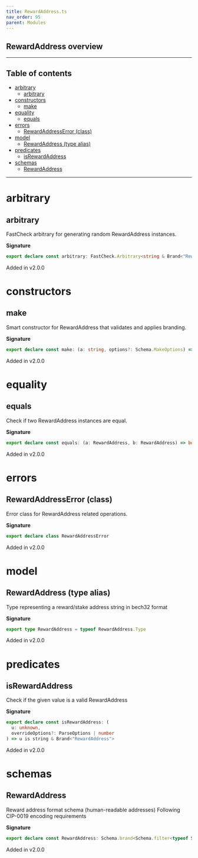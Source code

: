 ```yaml
---
title: RewardAddress.ts
nav_order: 95
parent: Modules
---
```


## RewardAddress overview

---

<h2 className="text-delta">Table of contents</h2>

- [arbitrary](#arbitrary)
  - [arbitrary](#arbitrary-1)
- [constructors](#constructors)
  - [make](#make)
- [equality](#equality)
  - [equals](#equals)
- [errors](#errors)
  - [RewardAddressError (class)](#rewardaddresserror-class)
- [model](#model)
  - [RewardAddress (type alias)](#rewardaddress-type-alias)
- [predicates](#predicates)
  - [isRewardAddress](#isrewardaddress)
- [schemas](#schemas)
  - [RewardAddress](#rewardaddress)

---

# arbitrary

## arbitrary

FastCheck arbitrary for generating random RewardAddress instances.

**Signature**

```ts
export declare const arbitrary: FastCheck.Arbitrary<string & Brand<"RewardAddress">>
```

Added in v2.0.0

# constructors

## make

Smart constructor for RewardAddress that validates and applies branding.

**Signature**

```ts
export declare const make: (a: string, options?: Schema.MakeOptions) => string & Brand<"RewardAddress">
```

Added in v2.0.0

# equality

## equals

Check if two RewardAddress instances are equal.

**Signature**

```ts
export declare const equals: (a: RewardAddress, b: RewardAddress) => boolean
```

Added in v2.0.0

# errors

## RewardAddressError (class)

Error class for RewardAddress related operations.

**Signature**

```ts
export declare class RewardAddressError
```

Added in v2.0.0

# model

## RewardAddress (type alias)

Type representing a reward/stake address string in bech32 format

**Signature**

```ts
export type RewardAddress = typeof RewardAddress.Type
```

Added in v2.0.0

# predicates

## isRewardAddress

Check if the given value is a valid RewardAddress

**Signature**

```ts
export declare const isRewardAddress: (
  u: unknown,
  overrideOptions?: ParseOptions | number
) => u is string & Brand<"RewardAddress">
```

Added in v2.0.0

# schemas

## RewardAddress

Reward address format schema (human-readable addresses)
Following CIP-0019 encoding requirements

**Signature**

```ts
export declare const RewardAddress: Schema.brand<Schema.filter<typeof Schema.String>, "RewardAddress">
```

Added in v2.0.0
